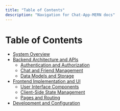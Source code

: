 ```yaml
---
title: "Table of Contents"
description: "Navigation for Chat-App-MERN docs"
---
```

# Table of Contents

<TOC />

  - [System Overview](./1_system-overview.mdx)
  - [Backend Architecture and APIs](./2_backend-architecture-and-apis.mdx)
    - [Authentication and Authorization](./2.1_authentication-and-authorization.mdx)
    - [Chat and Friend Management](./2.2_chat-and-friend-management.mdx)
    - [Data Models and Storage](./2.3_data-models-and-storage.mdx)
  - [Frontend Implementation and UI](./3_frontend-implementation-and-ui.mdx)
    - [User Interface Components](./3.1_user-interface-components.mdx)
    - [Client-Side State Management](./3.2_client-side-state-management.mdx)
    - [Pages and Routing](./3.3_pages-and-routing.mdx)
  - [Development and Configuration](./4_development-and-configuration.mdx)